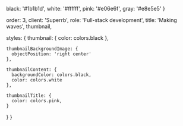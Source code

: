 
  black: '#1b1b1d',
  white: '#ffffff',
  pink: '#e06e6f',
  gray: '#e8e5e5'
}

  order: 3,
  client: 'Superrb',
  role: 'Full-stack development',
  title: 'Making waves',
  thumbnail,

  styles: {
    thumbnail: {
      color: colors.black
    },

    thumbnailBackgroundImage: {
      objectPosition: 'right center'
    },

    thumbnailContent: {
      backgroundColor: colors.black,
      color: colors.white
    },

    thumbnailTitle: {
      color: colors.pink,
    }
  }
}
